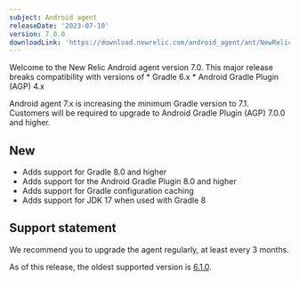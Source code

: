 ```yaml
---
subject: Android agent
releaseDate: '2023-07-10'
version: 7.0.0
downloadLink: 'https://download.newrelic.com/android_agent/ant/NewRelic_Android_Agent_7.0.0.zip'
---
```


<Callout variant="important">
  Welcome to the New Relic Android agent version 7.0. This major release breaks compatibility with versions of 
  * Gradle 6.x
  * Android Gradle Plugin (AGP) 4.x

  Android agent 7.x is increasing the minimum Gradle version to 7.1. Customers will be required to upgrade to Android Gradle Plugin (AGP) 7.0.0 and higher.
</Callout>

## New

* Adds support for Gradle 8.0 and higher
* Adds support for the Android Gradle Plugin 8.0 and higher
* Adds support for Gradle configuration caching
* Adds support for JDK 17 when used with Gradle 8


## Support statement

We recommend you to upgrade the agent regularly, at least every 3 months.

As of this release, the oldest supported version is [6.1.0](/docs/release-notes/mobile-release-notes/android-release-notes/android-610).
